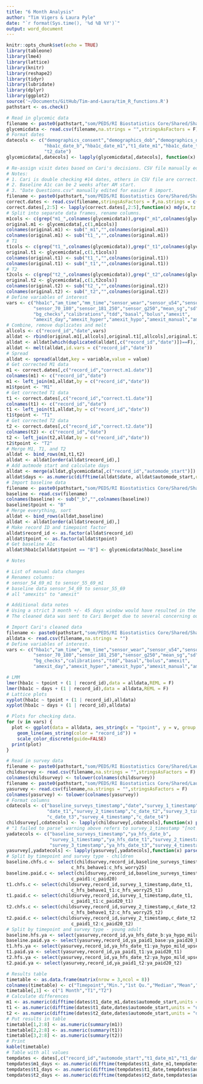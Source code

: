 ```yaml
---
title: "6 Month Analysis"
author: "Tim Vigers & Laura Pyle"
date: "`r format(Sys.time(), '%d %B %Y')`"
output: word_document
---
```


```r
knitr::opts_chunk$set(echo = TRUE)
library(tableone)
library(lme4)
library(lattice)
library(knitr)
library(reshape2)
library(tidyr)
library(lubridate)
library(dplyr)
library(ggplot2)
source('~/Documents/GitHub/Tim-and-Laura/tim_R_functions.R')
pathstart <- os.check()
```

```r
# Read in glycemic data
filename <- paste0(pathstart,"som/PEDS/RI Biostatistics Core/Shared/Shared Projects/Laura Tim projects/Cari Berget/6 Month Manuscript/Data_Cleaned/670GChild_GlycemicDATA_2019-01-07_.csv")
glycemicdata <- read.csv(filename,na.strings = "",stringsAsFactors = F)
# Format dates
datecols <- c("demographics_consent","demographics_dob","demographics_diabetesdx","automode_start",
              "hba1c_date_b","hba1c_date_m1","t1_date_m1","hba1c_date_t1","t1_date","hba1c_date_t2",
              "t2_date")
glycemicdata[,datecols] <- lapply(glycemicdata[,datecols], function(x) mdy(x,tz = "MST"))
```

```r
# Re-assign visit dates based on Cari's decisions. CSV file manually edited for easier import.
# Notes:
# 1. Cari is double checking #14 dates, others in CSV file are correct. 
# 2. Baseline A1c can be 2 weeks after AM start.
# 3. "Date Questions.csv" manually edited for easier R import.
filename <- paste0(pathstart,"som/PEDS/RI Biostatistics Core/Shared/Shared Projects/Laura Tim projects/Cari Berget/6 Month Manuscript/Data_Cleaned/Date Questions.csv")
correct.dates <- read.csv(filename,stringsAsFactors = F,na.strings = c("","none"))
correct.dates[,2:5] <- lapply(correct.dates[,2:5],function(x) mdy(x,tz = "MST"))
# Split into separate data frames, rename columns.
m1cols <- c(grep("m1_",colnames(glycemicdata)),grep("_m1",colnames(glycemicdata)))
original.m1 <- glycemicdata[,c(1,m1cols)]
colnames(original.m1) <- sub("_m1","",colnames(original.m1))
colnames(original.m1) <- sub("t1_","",colnames(original.m1))
# T1
t1cols <- c(grep("t1_",colnames(glycemicdata)),grep("_t1",colnames(glycemicdata)))
original.t1 <- glycemicdata[,c(1,t1cols)]
colnames(original.t1) <- sub("t1_","",colnames(original.t1))
colnames(original.t1) <- sub("_t1","",colnames(original.t1))
# T2
t2cols <- c(grep("t2_",colnames(glycemicdata)),grep("_t2",colnames(glycemicdata)))
original.t2 <- glycemicdata[,c(1,t2cols)]
colnames(original.t2) <- sub("t2_","",colnames(original.t2))
colnames(original.t2) <- sub("_t2","",colnames(original.t2))
# Define variables of interest
vars <- c("hba1c","am_time","mm_time","sensor_wear","sensor_u54","sensor_55_69",
          "sensor_70_180","sensor_181_250","sensor_g250","mean_sg","sd",
          "bg_checks","calibrations","tdd","basal","bolus","amexit",
          "amexit_day","amexit_hyper","amexit_hypo","amexit_manual","amexit_other")
# Combine, remove duplicates and melt
allcols <- c("record_id","date",vars)
alldat <- rbind(original.m1[,allcols],original.t1[,allcols],original.t2[,allcols])
alldat <- alldat[which(duplicated(alldat[,c("record_id","date")])==F),]
alldat <- melt(alldat,id.vars = c("record_id","date"))
# Spread
alldat <- spread(alldat,key = variable,value = value)
# Get corrected M1 data
m1 <- correct.dates[,c("record_id","correct.m1.date")]
colnames(m1) <- c("record_id","date")
m1 <- left_join(m1,alldat,by = c("record_id","date"))
m1$tpoint <- "M1"
# Get corrected T1 data
t1 <- correct.dates[,c("record_id","correct.t1.date")]
colnames(t1) <- c("record_id","date")
t1 <- left_join(t1,alldat,by = c("record_id","date"))
t1$tpoint <- "T1"
# Get corrected T2 data
t2 <- correct.dates[,c("record_id","correct.t2.date")]
colnames(t2) <- c("record_id","date")
t2 <- left_join(t2,alldat,by = c("record_id","date"))
t2$tpoint <- "T2"
# Merge M1, T1, and T2
alldat <- bind_rows(m1,t1,t2)
alldat <- alldat[order(alldat$record_id),]
# Add autmode start and calculate days
alldat <- merge(alldat,glycemicdata[,c("record_id","automode_start")])
alldat$days <- as.numeric(difftime(alldat$date, alldat$automode_start,units = "days"))
# Import baseline data
filename <- paste0(pathstart,"som/PEDS/RI Biostatistics Core/Shared/Shared Projects/Laura Tim projects/Cari Berget/6 Month Manuscript/Data_Cleaned/670GChild_BaselineGlycemicData_14JAN2019.csv")
baseline <- read.csv(filename)
colnames(baseline) <- sub("_b","",colnames(baseline))
baseline$tpoint <- "B"
# Merge everything, sort
alldat <- bind_rows(alldat,baseline)
alldat <- alldat[order(alldat$record_id),]
# Make record ID and timepoint factor
alldat$record_id <- as.factor(alldat$record_id)
alldat$tpoint <- as.factor(alldat$tpoint)
# Get baseline A1c
alldat$hba1c[alldat$tpoint == "B"] <- glycemicdata$hba1c_baseline

# Notes

# List of manual data changes
# Renames columns:
# sensor_54_69_m1 to sensor_55_69_m1
# baseline data sensor_54_69 to sensor_55_69
# all "amexits" to "amexit"

# Additional data notes
# Using a strict 3 month +/- 45 days window would have resulted in the loss of quite a bit of data, so visit dates were manually re-classified by Cari Berget. 
# The cleaned data was sent to Cari Berget due to several concerning outliers. She corrected the data and sent it back, so this chunk of code no longer needs to run. The cleaned data from Cari is just imported instead.  
```

```r
# Import Cari's cleaned data
filename <- paste0(pathstart,"som/PEDS/RI Biostatistics Core/Shared/Shared Projects/Laura/BDC/Projects/Cari Berget/6 Month Manuscript/Data_Cleaned/clean_glycemic_data.csv")
alldata <- read.csv(filename,na.strings = "")
# Define variables of interest.
vars <- c("hba1c","am_time","mm_time","sensor_wear","sensor_u54","sensor_55_69",
          "sensor_70_180","sensor_181_250","sensor_g250","mean_sg","sd",
          "bg_checks","calibrations","tdd","basal","bolus","amexit",
          "amexit_day","amexit_hyper","amexit_hypo","amexit_manual","amexit_other")
```

```r
# LMM
lmer(hba1c ~ tpoint + (1 | record_id),data = alldata,REML = F)
lmer(hba1c ~ days + (1 | record_id),data = alldata,REML = F)
# Lattice plots
xyplot(hba1c ~ tpoint + (1 | record_id),alldata)
xyplot(hba1c ~ days + (1 | record_id),alldata)
```

```r
# Plots for checking data.
for (v in vars) {
  plot <- ggplot(data = alldata, aes_string(x = "tpoint", y = v, group = "record_id")) +
    geom_line(aes_string(color = "record_id")) + 
    scale_color_discrete(guide=FALSE)
  print(plot)
}
```

```r
# Read in survey data
filename <- paste0(pathstart,"som/PEDS/RI Biostatistics Core/Shared/Laura Tim projects/Cari Berget/6 Month Manuscript/Data_Cleaned/670GChildSurvey_DATA_2019-01-07_.csv")
childsurvey <- read.csv(filename,na.strings = "",stringsAsFactors = F)
colnames(childsurvey) <- tolower(colnames(childsurvey))
filename <- paste0(pathstart,"som/PEDS/RI Biostatistics Core/Shared/Laura Tim projects/Cari Berget/6 Month Manuscript/Data_Cleaned/670GYoungAdult_SurveyDATA_2019-01-07_.csv")
yasurvey <- read.csv(filename,na.strings = "",stringsAsFactors = F)
colnames(yasurvey) <- tolower(colnames(yasurvey))
# Format columns
cdatecols <- c("baseline_surveys_timestamp","date","survey_1_timestamp",
               "date_t1","survey_2_timestamp","c_date_t2","survey_3_timestamp",
               "c_date_t3","survey_4_timestamp","c_date_t4")
childsurvey[,cdatecols] <- lapply(childsurvey[,cdatecols],function(x) parse_date_time(x,c("mdyHM","mdy"),tz = "MST"))
# "1 failed to parse" warning above refers to survey_1_timestamp "[not completed]"
yadatecols <- c("baseline_surveys_timestamp","ya_hfs_date_b",
                "survey_1_timestamp","ya_hfs_date_t1","survey_2_timestamp","ya_hfs_date_t2",
                "survey_3_timestamp","ya_hfs_date_t3","survey_4_timestamp","ya_hfs_date_t4")
yasurvey[,yadatecols] <- lapply(yasurvey[,yadatecols],function(x) parse_date_time(x,c("mdyHM","mdy"),tz = "MST"))
# Split by timepoint and survey type - children
baseline.chfs.c <- select(childsurvey,record_id,baseline_surveys_timestamp,date,
                        c_hfs_behave1:c_hfs_worry25)
baseline.paid.c <- select(childsurvey,record_id,baseline_surveys_timestamp,date,
                        c_paid1:c_paid20)
t1.chfs.c <- select(childsurvey,record_id,survey_1_timestamp,date_t1,
                        c_hfs_behave1_t1:c_hfs_worry25_t1)
t1.paid.c <- select(childsurvey,record_id,survey_1_timestamp,date_t1,
                        c_paid1_t1:c_paid20_t1)
t2.chfs.c <- select(childsurvey,record_id,survey_2_timestamp,c_date_t2,
                        c_hfs_behave1_t2:c_hfs_worry25_t2)
t2.paid.c <- select(childsurvey,record_id,survey_2_timestamp,c_date_t2,
                        c_paid1_t2:c_paid20_t2)
# Split by timepoint and survey type - young adult
baseline.hfs.ya <- select(yasurvey,record_id,ya_hfs_date_b:ya_hypo_mild_upset_b)
baseline.paid.ya <- select(yasurvey,record_id,ya_paid1_base:ya_paid20_base)
t1.hfs.ya <- select(yasurvey,record_id,ya_hfs_date_t1:ya_hypo_mild_upset_t1)
t1.paid.ya <- select(yasurvey,record_id,ya_paid1_t1:ya_paid20_t1)
t2.hfs.ya <- select(yasurvey,record_id,ya_hfs_date_t2:ya_hypo_mild_upset_t2)
t2.paid.ya <- select(yasurvey,record_id,ya_paid1_t2:ya_paid20_t2)
```

```r
# Results table
timetable <- as.data.frame(matrix(nrow = 3,ncol = 8))
colnames(timetable) <- c("Timepoint","Min.","1st Qu.","Median","Mean","3rd Qu.","Max.","Missing")
timetable[,1] <- c("1 Month","T1","T2")
# Calculate differences
m1 <- as.numeric(difftime(dates$t1_date_m1,dates$automode_start,units = "days"))
t1 <- as.numeric(difftime(dates$t1_date,dates$automode_start,units = "days"))
t2 <- as.numeric(difftime(dates$t2_date,dates$automode_start,units = "days"))
# Put results in table
timetable[1,2:8] <- as.numeric(summary(m1))
timetable[2,2:8] <- as.numeric(summary(t1))
timetable[3,2:8] <- as.numeric(summary(t2))
# Print
kable(timetable)
# Table with all values
tempdates <- dates[,c("record_id","automode_start","t1_date_m1","t1_date","t2_date")]
tempdates$m1_days <- as.numeric(difftime(tempdates$t1_date_m1,tempdates$automode_start,units = "days"))
tempdates$t1_days <- as.numeric(difftime(tempdates$t1_date,tempdates$automode_start,units = "days"))
tempdates$t2_days <- as.numeric(difftime(tempdates$t2_date,tempdates$automode_start,units = "days"))
```